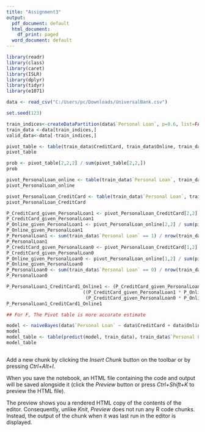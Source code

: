 ---
title: "Assignment3"
output:
  pdf_document: default
  html_document:
    df_print: paged
  word_document: default
---

```{r}
library(readr)
library(class)
library(caret)
library(ISLR)
library(dplyr)
library(tidyr)
library(e1071) 

data <- read_csv("C:/Users/pc/Downloads/UniversalBank.csv")

set.seed(123)

train_indices<-createDataPartition(data$`Personal Loan`, p=0.6, list=FALSE)
train_data <-data[train_indices,]
valid_data<-data[-train_indices,]

pivot_table <- table(train_data$CreditCard, train_data$Online, train_data$`Personal Loan`)
pivot_table

prob <- pivot_table[2,2,2] / sum(pivot_table[2,2,])
prob

pivot_PersonalLoan_online <- table(train_data$`Personal Loan`, train_data$Online)
pivot_PersonalLoan_online

pivot_PersonalLoan_CreditCard <- table(train_data$`Personal Loan`, train_data$CreditCard)
pivot_PersonalLoan_CreditCard

P_CreditCard_given_PersonalLoan1 <- pivot_PersonalLoan_CreditCard[2,2] / sum(pivot_PersonalLoan_CreditCard[2,])
P_CreditCard_given_PersonalLoan1 
P_Online_given_PersonalLoan1 <- pivot_PersonalLoan_online[2,2] / sum(pivot_PersonalLoan_online[2,])
P_Online_given_PersonalLoan1 
P_PersonalLoan1 <- sum(train_data$`Personal Loan` == 1) / nrow(train_data)
P_PersonalLoan1 
P_CreditCard_given_PersonalLoan0 <- pivot_PersonalLoan_CreditCard[1,2] / sum(pivot_PersonalLoan_CreditCard[1,])
P_CreditCard_given_PersonalLoan0 
P_Online_given_PersonalLoan0 <- pivot_PersonalLoan_online[1,2] / sum(pivot_PersonalLoan_online[1,])
P_Online_given_PersonalLoan0 
P_PersonalLoan0 <- sum(train_data$`Personal Loan` == 0) / nrow(train_data)
P_PersonalLoan0

P_PersonalLoan1_CreditCard1_Online1 <- (P_CreditCard_given_PersonalLoan1 * P_Online_given_PersonalLoan1 * P_PersonalLoan1) / 
                            ((P_CreditCard_given_PersonalLoan1 * P_Online_given_PersonalLoan1 * P_PersonalLoan1) + 
                             (P_CreditCard_given_PersonalLoan0 * P_Online_given_PersonalLoan0 * P_PersonalLoan0))
P_PersonalLoan1_CreditCard1_Online1

## For F, The Pivot table is more accurate estimate

model <- naiveBayes(data$`Personal Loan` ~ data$CreditCard + data$Online, data = train_data)
model
model_table <- table(predict(model, train_data), train_data$`Personal Loan`)
model_table



```

Add a new chunk by clicking the *Insert Chunk* button on the toolbar or by pressing *Ctrl+Alt+I*.

When you save the notebook, an HTML file containing the code and output will be saved alongside it (click the *Preview* button or press *Ctrl+Shift+K* to preview the HTML file).

The preview shows you a rendered HTML copy of the contents of the editor. Consequently, unlike *Knit*, *Preview* does not run any R code chunks. Instead, the output of the chunk when it was last run in the editor is displayed.
